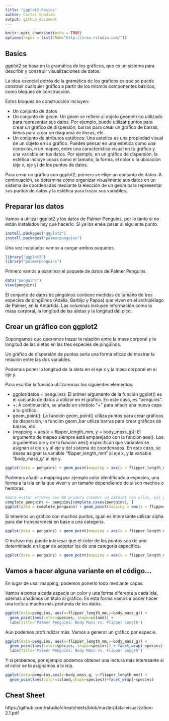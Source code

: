 ```yaml
---
title: "ggplot2 Basics"
author: Carlos Guadián
output: github_document
---
```


```r
knitr::opts_chunk$set(echo = TRUE)
options(repos = list(CRAN="http://cran.rstudio.com/"))
```

## Basics
*ggplot2* se basa en la gramática de los gráficos, que es un sistema para describir y construir visualizaciones de datos. 

La idea esencial detrás de la gramática de los gráficos es que se puede construir cualquier gráfico a partir de los mismos componentes básicos, como bloques de construcción. 

Estos bloques de construcción incluyen:

- Un conjunto de datos
- Un conjunto de geom: Un geom se refiere al objeto geométrico utilizado para representar sus datos. Por ejemplo, puede utilizar puntos para crear un gráfico de dispersión, barras para crear un gráfico de barras, líneas para crear un diagrama de líneas, etc. 
- Un conjunto de atributos estéticos: Una estética es una propiedad visual de un objeto en su gráfico. Puedes pensar en una estética como una conexión, o un mapeo, entre una característica visual en tu gráfico y una variable en tus datos. Por ejemplo, en un gráfico de dispersión, la estética incluye cosas como el tamaño, la forma, el color o la ubicación (eje x, eje y) de los puntos de datos. 

Para crear un gráfico con ggplot2, primero se elige un conjunto de datos. A continuación, se determina cómo organizar visualmente sus datos en un sistema de coordenadas mediante la elección de un geom para representar sus puntos de datos y la estética para trazar sus variables. 

## Preparar los datos
Vamos a utilizar ggplot2 y los datos de Palmer Penguins, por lo tanto si no están instalados hay que hacerlo. Si ya los enéis pasar al siguiente punto.

```r
install.packages("ggplot2")
install.packages("palmerpenguins")
```

Una vez instalados vamos a cargar ambos paquetes.

```r
library("ggplot2")
library("palmerpenguins")
```

Primero vamos a examinar el paquete de datos de Palmer Penguins.

```r
data("penguins")
View(penguins)
```

El conjunto de datos de pingüinos contiene medidas de tamaño de tres especies de pingüinos (Adelia, Barbijo y Papúa) que viven en el archipiélago de Palmer, en la Antártida. Las columnas incluyen información como la masa corporal, la longitud de las aletas y la longitud del pico. 

## Crear un gráfico con ggplot2
Supongamos que queremos trazar la relación entre la masa corporal y la longitud de las aletas en las tres especies de pingüinos. 

Un gráfico de dispersión de puntos sería una forma eficaz de mostrar la relación entre las dos variables. 

Podemos poner la longitud de la aleta en el eje x y la masa corporal en el eje y. 

Para escribir la función utilizaremos los siguientes elementos:

- ggplot(datos = penguins): El primer argumento de la función ggplot() es el conjunto de datos a utilizar en el gráfico. En este caso, es "penguins".
- +: A continuación, se añade un símbolo "+" para añadir una nueva capa a tu gráfico.
- geom_point(): La función geom_point() utiliza puntos para crear gráficos de dispersión, la función geom_bar utiliza barras para crear gráficos de barras, etc.
- (mapping = aes(x = flipper_length_mm, y = body_mass_g)): El argumento de mapeo siempre está emparejado con la función aes(). Los argumentos x e y de la función aes() especifican qué variables se asignan al eje x y al eje y del sistema de coordenadas. En este caso, se desea asignar la variable "flipper_length_mm" al eje x, y la variable "body_mass_g" al eje y.

```r
ggplot(data = penguins) + geom_point(mapping = aes(x = flipper_length_mm, y = body_mass_g))
```

Podemos añadir a mapping por ejemplo color identificado a especies, una forma a la isla en la que viven y un tamaño dependiendo de si son machos o hembras.

```r
#para evitar errores con NA primero creamos un dataset con ellos, así podremos asignar size al sexo de los pingüinos sin error.
complete_penguins <- penguins[complete.cases(penguins), ]
ggplot(data = complete_penguins) + geom_point(mapping = aes(x = flipper_length_mm, y = body_mass_g, color = species, shape = island, size = sex))
```

Si tenemos un gráfico con muchos puntos, igual es interesante utilizar alpha para dar transparencia en base a una categoría.

```r
ggplot(data = penguins) + geom_point(mapping = aes(x = flipper_length_mm, y = body_mass_g, alpha = species))
```

O incluso nos puede interesar que el color de los puntos sea de uno determinado en lugar de adoptar los de una categoría específica.

```r
ggplot(data = penguins) + geom_point(mapping = aes(x = flipper_length_mm, y = body_mass_g), color = "purple")
```

## Vamos a hacer alguna variante en el código...
En lugar de usar mapping, podemos ponerlo todo mediante capas.

Vamos a poner a cada especie un color y una forma diferente a cada isla, además añadimos un título al gráfico. Es esta forma vamos a poder hacer una lectura mucho más profunda de los datos.

```r
ggplot(data=penguins, aes(x=flipper_length_mm,y=body_mass_g)) + 
  geom_point(aes(color=species, shape=island)) + 
  labs(title='Palmer Penguins: Body Mass vs. Flipper Length')
```

Aún podemos profundizar más. Vamos a generar un gráfico por especie.

```r
ggplot(data=penguins, aes(x=flipper_length_mm,y=body_mass_g)) + 
  geom_point(aes(color=species, shape=species)) + facet_wrap(~species) + 
  labs(title='Palmer Penguins: Body Mass vs. Flipper Length')
```
Y si probamos, por ejemplo podemos obtener una lectura más interesante si el color se lo asignamos a la isla.

```r
ggplot(data=penguins,aes(x=body_mass_g, y=flipper_length_mm)) + 
  geom_point(aes(color=island,shape=species))+facet_wrap(~species) 
```

## Cheat Sheet
https://github.com/rstudio/cheatsheets/blob/master/data-visualization-2.1.pdf